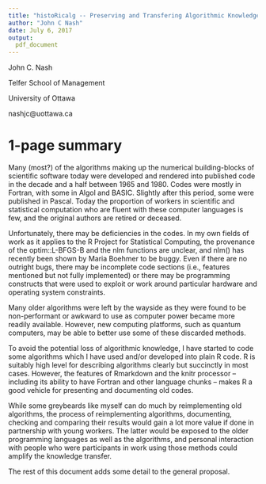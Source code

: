 ```yaml
---
title: "histoRicalg -- Preserving and Transfering Algorithmic Knowledge"
author: "John C Nash"
date: July 6, 2017
output:
  pdf_document
---
```


John C. Nash
  
Telfer School of Management
  
University of Ottawa

nashjc@uottawa.ca


# 1-page summary

Many (most?) of the algorithms making up the numerical building-blocks of scientific software today
were developed and rendered into published code in the decade and a half between 1965 and 1980.
Codes were mostly in Fortran, with some in Algol and BASIC. Slightly after this period, some 
were published in Pascal. Today the proportion of workers in scientific and statistical 
computation who are fluent with these
computer languages is few, and the original authors are retired or deceased. 

Unfortunately, there may be deficiencies in the codes. In my own fields of work as it applies 
to the R Project for Statistical Computing, the provenance of the optim::L-BFGS-B and the 
nlm functions are unclear, and nlm() has recently been shown by Maria Boehmer to be buggy.
Even if there are no outright bugs, there may be incomplete code sections (i.e., features
mentioned but not fully implemented) or there may be programming constructs that were used
to exploit or work around particular hardware and operating system constraints. 

Many older algorithms were left by the wayside as they were found to be non-performant or
awkward to use as computer power became more readily available. However, new computing
platforms, such as quantum computers, may be able to better use some of these discarded
methods. 

To avoid the potential loss of algorithmic knowledge, I have started to code some algorithms
which I have used and/or developed into plain R code. R is suitably high level for describing
algorithms clearly but succinctly in most cases. However, the features of Rmarkdown and the 
knitr processor -- including its ability to have Fortran and other language chunks -- makes
R a good vehicle for presenting and documenting old codes. 

While some greybeards like myself can do much by reimplementing old algorithms, the process of
reimplementing algorithms, documenting, checking and comparing their results would gain a lot
more value if done in partnership with young workers. The latter would be exposed to the older
programming languages as well as the algorithms, and personal interaction with people who were
participants in work using those methods could amplify the knowledge transfer.

The rest of this document adds some detail to the general proposal.

